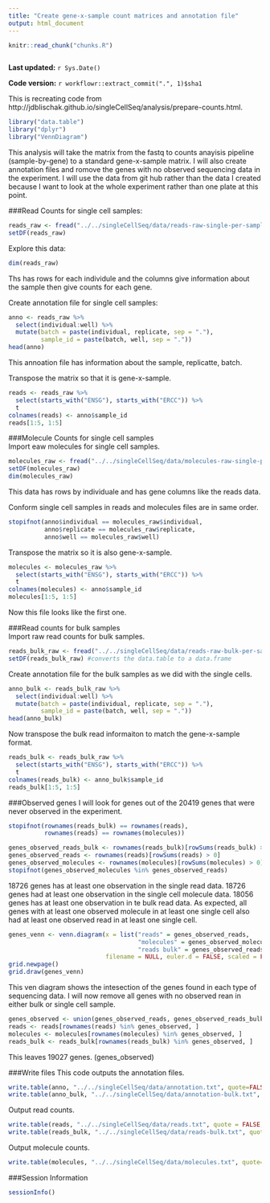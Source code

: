 ```yaml
---
title: "Create gene-x-sample count matrices and annotation file"
output: html_document
---
```

```r
knitr::read_chunk("chunks.R")
```

```r
```


**Last updated:** `r Sys.Date()`

**Code version:** `r workflowr::extract_commit(".", 1)$sha1`

This is recreating code from http://jdblischak.github.io/singleCellSeq/analysis/prepare-counts.html.

```r
library("data.table")
library("dplyr")
library("VennDiagram")
```

This analysis will take the matrix from the fastq to counts anayisis pipeline (sample-by-gene) to a standard gene-x-sample matrix. I will also create annotation files and romove the genes with no observed sequencing data in the experiment. I will use the data from git hub rather than the data I created because I want to look at the whole experiment rather than one plate at this point.  

###Read Counts for single cell samples: 
```r
reads_raw <- fread("../../singleCellSeq/data/reads-raw-single-per-sample.txt")
setDF(reads_raw)
```

Explore this data:
```r
dim(reads_raw)

```

Ths has rows for each individule and the columns give information about the sample then give counts for each gene.  
  
  
Create annotation file for single cell samples: 
```r
anno <- reads_raw %>%
  select(individual:well) %>%
  mutate(batch = paste(individual, replicate, sep = "."),
         sample_id = paste(batch, well, sep = "."))
head(anno)
```

This annoation file has information about the sample, replicatte, batch.

Transpose the matrix so that it is gene-x-sample. 

```r
reads <- reads_raw %>%
  select(starts_with("ENSG"), starts_with("ERCC")) %>%
  t
colnames(reads) <- anno$sample_id
reads[1:5, 1:5]
```

###Molecule Counts for single cell samples  
Import eaw molecules for single cell samples.

```r
molecules_raw <- fread("../../singleCellSeq/data/molecules-raw-single-per-sample.txt")
setDF(molecules_raw)
dim(molecules_raw)
```

This data has rows by individuale and has gene columns like the reads data. 

Conform single cell samples in reads and molecules files are in same order. 

```r
stopifnot(anno$individual == molecules_raw$individual,
          anno$replicate == molecules_raw$replicate,
          anno$well == molecules_raw$well)
```


Transpose the matrix so it is also gene-x-sample.  

```r
molecules <- molecules_raw %>%
  select(starts_with("ENSG"), starts_with("ERCC")) %>%
  t
colnames(molecules) <- anno$sample_id
molecules[1:5, 1:5]
```
Now this file looks like the first one.

###Read counts for bulk samples  
Import raw read counts for bulk samples.  

```r
reads_bulk_raw <- fread("../../singleCellSeq/data/reads-raw-bulk-per-sample.txt")
setDF(reads_bulk_raw) #converts the data.table to a data.frame

```

Create annotation file for the bulk samples as we did with the single cells. 

```r
anno_bulk <- reads_bulk_raw %>%
  select(individual:well) %>%
  mutate(batch = paste(individual, replicate, sep = "."),
         sample_id = paste(batch, well, sep = "."))
head(anno_bulk)
```

Now transpose the bulk read informaiton to match the gene-x-sample format.  

```r
reads_bulk <- reads_bulk_raw %>%
  select(starts_with("ENSG"), starts_with("ERCC")) %>%
  t
colnames(reads_bulk) <- anno_bulk$sample_id
reads_bulk[1:5, 1:5]
```

###Observed genes 
I will look for genes out of the 20419 genes that were never observed in the experiment. 
```r
stopifnot(rownames(reads_bulk) == rownames(reads),
          rownames(reads) == rownames(molecules))

genes_observed_reads_bulk <- rownames(reads_bulk)[rowSums(reads_bulk) > 0]
genes_observed_reads <- rownames(reads)[rowSums(reads) > 0]
genes_observed_molecules <- rownames(molecules)[rowSums(molecules) > 0]
stopifnot(genes_observed_molecules %in% genes_observed_reads)
```
18726 genes has at least one observation in the single read data. 18726 genes had at least one observation in the single cell molecule data. 18056 genes has at least one observation in te bulk read data. As expected, all genes with at least one observed molecule in at least one single cell also had at least one observed read in at least one single cell.  

```r
genes_venn <- venn.diagram(x = list("reads" = genes_observed_reads,
                                    "molecules" = genes_observed_molecules,
                                    "reads bulk" = genes_observed_reads_bulk),
                           filename = NULL, euler.d = FALSE, scaled = FALSE)
grid.newpage()
grid.draw(genes_venn)
```

This ven diagram shows the intesection of the genes found in each type of sequencing data. I will now remove all genes with no observed rean in either bulk or single cell sample.

```r
genes_observed <- union(genes_observed_reads, genes_observed_reads_bulk)
reads <- reads[rownames(reads) %in% genes_observed, ]
molecules <- molecules[rownames(molecules) %in% genes_observed, ]
reads_bulk <- reads_bulk[rownames(reads_bulk) %in% genes_observed, ]
```

This leaves 19027 genes. (genes_observed)  

###Write files 
This code outputs the annotation files.  
```r
write.table(anno, "../../singleCellSeq/data/annotation.txt", quote=FALSE, sep="\t", row.names = FALSE)
write.table(anno_bulk, "../../singleCellSeq/data/annotation-bulk.txt", quote=FALSE, sep = "\t", row.names=FALSE)
```

Output read counts. 
```r
write.table(reads, "../../singleCellSeq/data/reads.txt", quote = FALSE, sep = "\t", col.names = NA)
write.table(reads_bulk, "../../singleCellSeq/data/reads-bulk.txt", quote=FALSE, sep="\t", col.names = NA)

```
Output molecule counts.  
```r
write.table(molecules, "../../singleCellSeq/data/molecules.txt", quote= FALSE, sep= "\t", col.names = NA)
```

###Session Information
```r
sessionInfo()
```

